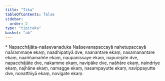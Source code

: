 ```yaml
---
title: "Tika"
tableOfContents: false
sidebar:
  order: 2
type: "tipitaka"
basket: "ab"
---
```



<DynamicBreadcrumb />

<Paragraph type="center">
* Napacchājāta-naāsevanaduka
</Paragraph>


<Paragraph number="263">
Naāsevanapaccayā nahetupaccayā naārammaṇe ekaṃ, naadhipatiyā dve, naanantare ekaṃ, nasamanantare ekaṃ, naaññamaññe ekaṃ, naupanissaye ekaṃ, napurejāte dve, napacchājāte dve, nakamme ekaṃ, navipāke dve, naāhāre ekaṃ, naindriye ekaṃ, najhāne ekaṃ, namagge ekaṃ, nasampayutte ekaṃ, navippayutte dve, nonatthiyā ekaṃ, novigate ekaṃ.
</Paragraph>